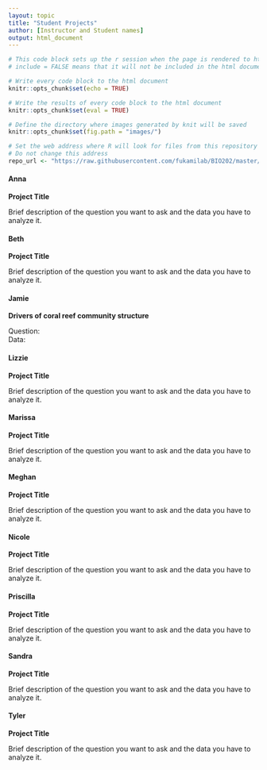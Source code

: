 ```yaml
---
layout: topic
title: "Student Projects"
author: [Instructor and Student names]
output: html_document
---
```


```r
# This code block sets up the r session when the page is rendered to html
# include = FALSE means that it will not be included in the html document

# Write every code block to the html document 
knitr::opts_chunk$set(echo = TRUE)

# Write the results of every code block to the html document 
knitr::opts_chunk$set(eval = TRUE)

# Define the directory where images generated by knit will be saved
knitr::opts_chunk$set(fig.path = "images/")

# Set the web address where R will look for files from this repository
# Do not change this address
repo_url <- "https://raw.githubusercontent.com/fukamilab/BIO202/master/"
```

#### Anna

**Project Title**

Brief description of the question you want to ask and the data you have to analyze it.


#### Beth

**Project Title**

Brief description of the question you want to ask and the data you have to analyze it.


#### Jamie

**Drivers of coral reef community structure**

Question:   
Data: 

#### Lizzie

**Project Title**

Brief description of the question you want to ask and the data you have to analyze it.


#### Marissa

**Project Title**

Brief description of the question you want to ask and the data you have to analyze it.


#### Meghan

**Project Title**

Brief description of the question you want to ask and the data you have to analyze it.


#### Nicole

**Project Title**

Brief description of the question you want to ask and the data you have to analyze it.


#### Priscilla

**Project Title**

Brief description of the question you want to ask and the data you have to analyze it.


#### Sandra

**Project Title**

Brief description of the question you want to ask and the data you have to analyze it.


#### Tyler

**Project Title**

Brief description of the question you want to ask and the data you have to analyze it.
